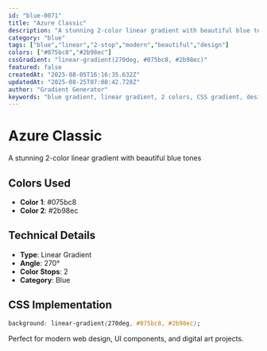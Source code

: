 ```yaml
---
id: "blue-0071"
title: "Azure Classic"
description: "A stunning 2-color linear gradient with beautiful blue tones"
category: "blue"
tags: ["blue","linear","2-stop","modern","beautiful","design"]
colors: ["#075bc8","#2b98ec"]
cssGradient: "linear-gradient(270deg, #075bc8, #2b98ec)"
featured: false
createdAt: "2025-08-05T16:16:35.632Z"
updatedAt: "2025-08-25T07:08:42.728Z"
author: "Gradient Generator"
keywords: "blue gradient, linear gradient, 2 colors, CSS gradient, design, #075bc8, #2b98ec"
---
```


# Azure Classic

A stunning 2-color linear gradient with beautiful blue tones

## Colors Used
- **Color 1**: #075bc8
- **Color 2**: #2b98ec

## Technical Details
- **Type**: Linear Gradient
- **Angle**: 270°
- **Color Stops**: 2
- **Category**: Blue

## CSS Implementation
```css
background: linear-gradient(270deg, #075bc8, #2b98ec);
```

Perfect for modern web design, UI components, and digital art projects.
